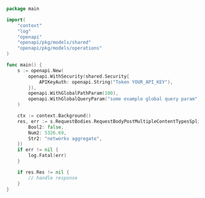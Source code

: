 ```go showLineNumbers copy filename="Request Body Post Multiple Content Types Split Multipart usage example"
package main

import(
	"context"
	"log"
	"openapi"
	"openapi/pkg/models/shared"
	"openapi/pkg/models/operations"
)

func main() {
    s := openapi.New(
        openapi.WithSecurity(shared.Security{
            APIKeyAuth: openapi.String("Token YOUR_API_KEY"),
        }),
        openapi.WithGlobalPathParam(100),
        openapi.WithGlobalQueryParam("some example global query param"),
    )

    ctx := context.Background()
    res, err := s.RequestBodies.RequestBodyPostMultipleContentTypesSplitMultipart(ctx, operations.RequestBodyPostMultipleContentTypesSplitMultipartFormData{
        Bool2: false,
        Num2: 5326.69,
        Str2: "networks aggregate",
    })
    if err != nil {
        log.Fatal(err)
    }

    if res.Res != nil {
        // handle response
    }
}
```
